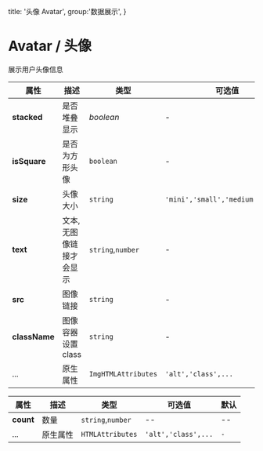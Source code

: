   title: '头像 Avatar',
  group:'数据展示',
}


# Avatar / 头像

展示用户头像信息

<fect-CodeShow title="默认的" name="ex-avatar-default" desc="Avatar 组件包含了圆形与方形" code="ex-avatar-default Test" />

<fect-CodeShow title="大小" name="ex-avatar-size" desc="你可以指定组件大小" code="ex-avatar-default Test" />

<fect-CodeShow title="文本" name="ex-avatar-text" desc="在头像框内用文本替代" code="ex-avatar-default Test" />

<fect-CodeShow title="头像组" name="ex-avatar-stacked" desc="多个头像框可以堆叠在一起" code="ex-avatar-default Test" />



<fect-Attributes>

<fect-AttributesTitle title="Avatar Props" />

| 属性          | 描述                    | 类型                | 可选值                            | 默认     |
| ------------- | ----------------------- | ------------------- | --------------------------------- | -------- |
| **stacked**   | 是否堆叠显示            | _boolean_           | -                                 | `false`  |
| **isSquare**  | 是否为方形头像          | `boolean`           | -                                 | `false`  |
| **size**      | 头像大小                | `string`            | `'mini','small','medium','large'` | `medium` |
| **text**      | 文本,无图像链接才会显示 | `string`,`number`   | -                                 | `-`      |
| **src**       | 图像链接                | `string`            | -                                 | `-`      |
| **className** | 图像容器设置 class      | `string`            | -                                 | `-`      |
| ...           | 原生属性                | `ImgHTMLAttributes` | `'alt','class',...`               | `-`      |

</fect-Attributes>

<fect-Attributes>

<fect-AttributesTitle title="AvatarGroup Props" />

| 属性      | 描述     | 类型              | 可选值              | 默认 |
| --------- | -------- | ----------------- | ------------------- | ---- |
| **count** | 数量     | `string`,`number` | --                  | --   |
| ...       | 原生属性 | `HTMLAttributes`  | `'alt','class',...` | `-`  |

</fect-Attributes>

